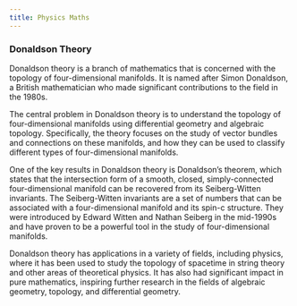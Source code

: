 ```yaml
---
title: Physics Maths 
---
```


### Donaldson Theory

Donaldson theory is a branch of mathematics that is concerned with the topology of four-dimensional manifolds. It is named after Simon Donaldson, a British mathematician who made significant contributions to the field in the 1980s.

The central problem in Donaldson theory is to understand the topology of four-dimensional manifolds using differential geometry and algebraic topology. Specifically, the theory focuses on the study of vector bundles and connections on these manifolds, and how they can be used to classify different types of four-dimensional manifolds.

One of the key results in Donaldson theory is Donaldson's theorem, which states that the intersection form of a smooth, closed, simply-connected four-dimensional manifold can be recovered from its Seiberg-Witten invariants. The Seiberg-Witten invariants are a set of numbers that can be associated with a four-dimensional manifold and its spin-c structure. They were introduced by Edward Witten and Nathan Seiberg in the mid-1990s and have proven to be a powerful tool in the study of four-dimensional manifolds.

Donaldson theory has applications in a variety of fields, including physics, where it has been used to study the topology of spacetime in string theory and other areas of theoretical physics. It has also had significant impact in pure mathematics, inspiring further research in the fields of algebraic geometry, topology, and differential geometry.